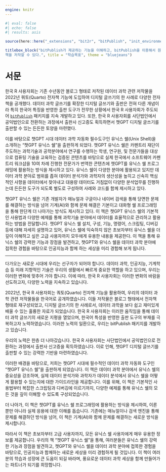 ---
engine: knitr
---

```{r init, include=FALSE}
#| eval: false
#| echo: false
#| results: asis

source(here::here("_extensions", "bit2r", "bitPublish", "init_environments.R"))

titlebox_block("bitPublish가 제공하는 기능을 이해하고, bitPublish을 이용해서 원하는 
책을 저작할 수 있다.", title = "학습목표", theme = "bluejeans")
```



# 서문 {.unnumbered}

한국 R 사용자회는 기존 수년동안 블로그 형태로 저작된 데이터 과학 관련 저작물을 2022년 쿼토(Quarto) 전자책 기능에 도입하여 디지털 글쓰기의 한 사례로 다양한 전자책을 공개했다.\footnote{https://r2bit.com/book.html} 데이터 과학 글쓰기를 확장한 디지털 글쓰기와 출판은 전혀 다른 개념이라 특히 한국어 특징을 반영한 출판 도구가 전무한 상황에서 한국 R 사용자회가 주도되어 [`bitPublish`](https://github.com/bit2r/bitPublish) 패키지를 지속 개발하고 있다. 또한, 한국 R 사용자회를 사단법인에서 공익법인으로 전환하는 과정에서 출판사 신고증도 획득하면서 챗GPT 디지털 글쓰기를 출판할 수 있는 든든한 토양을 마련했다. 

이를 바탕으로 챗GPT 시대 데이터 과학 자동화 필수도구인 유닉스 쉘(Unix Shell)을 소개하는 "챗GPT 유닉스 쉘"을 출판하게 되었다. 
챗GPT 유닉스 쉘은 카펜트리 재단이 주도하는 과학기술과 공학분야에서 연구를 수행하는 학생, 연구원, 및 전문가들을 대상으로 컴퓨팅 기술을 교육하는 검증된 콘텐츠를 바탕으로 실제 한국에서 소프트웨어 카펜트리 워크샵을 10여 차례 진행한 전문가가 번역한 콘텐츠에 
챗GPT를 유닉스 쉘 프로그래밍에 활용하는 방식을 제시하고 있다. 유닉스 쉘이 다양한 분야에 활용되고 있지만 데이터 과학 분야로 범위를 좁혀 데이터 분석가와 과학자의 생산성을 높히고 신속히 핵심적인 사항을 데이터에서 찾아내고 대용량 데이터도 거침없이 다양한 분석업무를 진행하는데 든든한 도구가 되도록 별도로 구성하여 사례와 코드를 함께 제시하고 있다.


챗GPT 유닉스 쉘은 기존 개발자가 매뉴얼과 구글이나 네이버 검색을 통해 당면한 문제를 해결하는 방식을 넘어 기계(AI)와 함께 
문제 해결은 기본이고 대화형 쉘 프로그래밍을 통해 한단계 더 나아가는 방식도 제시하고 있다. 이 책은 챗GPT 유닉스 쉘의 기본적인 사용법과 다양한 예제를 통해 과학기술 분야에서 데이터를 효율적으로 관리하고 활용하는 방법을 전달합니다. 챗GPT 유닉스 쉘 설치, 구성, 기능, 명령어, 스크립팅, 디버깅 등에 대해 자세히 설명하고 있어, 유닉스 쉘에 익숙하지 않은 초보자부터 유닉스 쉘을 더 깊이 이해하고 싶은 고급 사용자까지 모두에게 유용한 내용을 제공한다. 이 책을 통해 유닉스 쉘의 강력한 기능과 장점을 발견하고, 챗GPT와 유닉스 쉘을 데이터 과학 분야에 접목한 경험을 바탕으로 인공지능과 함께 하는 세상을 미리 경험해 보게 됩니다.


------------

다가오는 새로운 시대에 우리는 선구자가 되어야 합니다. 데이터 과학, 인공지능, 기계학습 등 미래 지향적인 기술은 우리의 생활에서 빠르게 중요한 역할을 하고 있으며, 우리는 이러한 변화에 맞추어 가야 합니다. 이에 따라, 한국 R 사용자회는 이러한 변화의 바람을 선도하고자, 다양한 노력을 지속하고 있습니다.

2022년, 한국 R 사용자회는 쿼토(Quarto) 전자책 기능을 활용하여, 우리의 데이터 과학 관련 저작물들을 한국어로 공개하였습니다. 이들 저작물은 블로그 형태에서 전자책 형태로 재구성되었고, 디지털 글쓰기의 한 사례로서, 데이터 과학을 보다 쉽고 재미있게 배울 수 있는 훌륭한 자료가 되었습니다. 한국 R 사용자회는 이러한 움직임을 통해 데이터 과학 글쓰기의 새로운 지평을 열었으며, 한국어 특성을 반영한 출판 도구의 부재를 극복하고자 노력하였습니다. 이러한 노력의 일환으로, 우리는 bitPublish 패키지를 개발하고 있습니다.

우리의 노력은 한층 더 나아갔습니다. 한국 R 사용자회는 사단법인에서 공익법인으로 전환하는 과정에서 출판사 신고증을 획득하였습니다. 이로 인해, 챗GPT 디지털 글쓰기를 출판할 수 있는 강력한 기반을 마련하였습니다.

이러한 배경을 바탕으로, 저희는 챗GPT 시대에 필수적인 데이터 과학 자동화 도구인 "챗GPT 유닉스 쉘"을 출판하게 되었습니다. 이 책은 데이터 과학 분야에서 유닉스 쉘의 중요성을 강조하며, 실제 데이터 분석가와 과학자가 데이터 분석에서 유닉스 쉘을 어떻게 활용할 수 있는지에 대한 가이드라인을 제공합니다. 이를 위해, 이 책은 기본적인 사용법부터 복잡한 스크립팅과 디버깅에 이르기까지, 다양한 예제를 통해 유닉스 쉘의 모든 것을 깊이 이해할 수 있도록 구성되었습니다.

더 나아가, 이 책은 챗GPT를 유닉스 쉘 프로그래밍에 활용하는 방식을 제시하여, 이론뿐만 아니라 실제 응용에 대한 이해를 돕습니다. 기존에는 매뉴얼이나 검색 엔진을 통해 문제를 해결하던 방식을 넘어, 이 책은 기계(AI)와 함께 문제를 해결하는 새로운 방식을 제시합니다.

따라서 이 책은 초보자부터 고급 사용자까지, 모든 유닉스 쉘 사용자에게 매우 유용한 정보를 제공합니다. 우리의 책 "챗GPT 유닉스 쉘"을 통해, 여러분들은 유닉스 쉘의 강력한 기능과 장점을 발견하고, 챗GPT와 유닉스 쉘을 데이터 과학 분야에 접목한 경험을 바탕으로, 인공지능과 함께하는 새로운 세상을 미리 경험하게 될 것입니다. 이 책이 여러분의 학습과 성장에 큰 도움이 되길 바라며, 풍요로운 데이터 과학 세상을 함께 만들어가는 파트너가 되기를 희망합니다.
